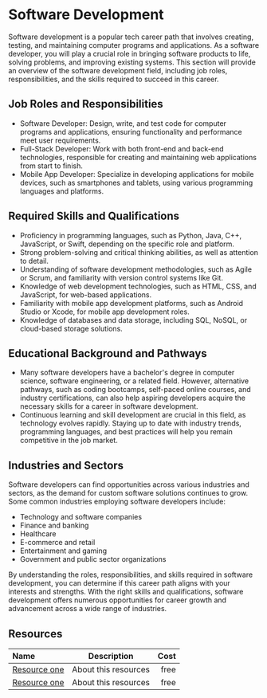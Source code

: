 # Software Development

Software development is a popular tech career path that involves creating, testing, and maintaining computer programs and
applications. As a software developer, you will play a crucial role in bringing software products to life, solving problems,
and improving existing systems. This section will provide an overview of the software development field, including job roles,
responsibilities, and the skills required to succeed in this career.

## Job Roles and Responsibilities

- Software Developer: Design, write, and test code for computer programs and applications, ensuring functionality and
  performance meet user requirements.
- Full-Stack Developer: Work with both front-end and back-end technologies, responsible for creating and maintaining web
  applications from start to finish.
- Mobile App Developer: Specialize in developing applications for mobile devices, such as smartphones and tablets, using
  various programming languages and platforms.

## Required Skills and Qualifications

- Proficiency in programming languages, such as Python, Java, C++, JavaScript, or Swift, depending on the specific role
  and platform.
- Strong problem-solving and critical thinking abilities, as well as attention to detail.
- Understanding of software development methodologies, such as Agile or Scrum, and familiarity with version control
  systems like Git.
- Knowledge of web development technologies, such as HTML, CSS, and JavaScript, for web-based applications.
- Familiarity with mobile app development platforms, such as Android Studio or Xcode, for mobile app development roles.
- Knowledge of databases and data storage, including SQL, NoSQL, or cloud-based storage solutions.

## Educational Background and Pathways

- Many software developers have a bachelor's degree in computer science, software engineering, or a related field.
  However, alternative pathways, such as coding bootcamps, self-paced online courses, and industry certifications, can
  also help aspiring developers acquire the necessary skills for a career in software development.
- Continuous learning and skill development are crucial in this field, as technology evolves rapidly. Staying up to
  date with industry trends, programming languages, and best practices will help you remain competitive in the job market.

## Industries and Sectors

Software developers can find opportunities across various industries and sectors, as the demand for custom software
solutions continues to grow. Some common industries employing software developers include:

- Technology and software companies
- Finance and banking
- Healthcare
- E-commerce and retail
- Entertainment and gaming
- Government and public sector organizations

By understanding the roles, responsibilities, and skills required in software development, you can determine if this career
path aligns with your interests and strengths. With the right skills and qualifications, software development offers
numerous opportunities for career growth and advancement across a wide range of industries.

## Resources

| Name   | Description | Cost |
| :----- | :----: | ----: |
| [Resource one](https://example.com/)    |  About this resources   |   free |
| [Resource one](https://example.com/)    |  About this resources   |   free |